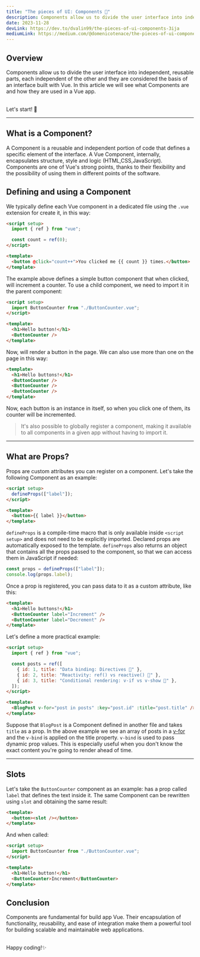 ```yaml
---
title: "The pieces of UI: Components 🧩"
description: Components allow us to divide the user interface into independent, reusable parts, each independent of the other and they are considered the basis of an interface built with Vue.
date: 2023-11-28
devLink: https://dev.to/dvalin99/the-pieces-of-ui-components-3ija
mediumLink: https://medium.com/@domenicotenace/the-pieces-of-ui-components-b5d625598414
---
```


## Overview

Components allow us to divide the user interface into independent, reusable parts, each independent of the other and they are considered the basis of an interface built with Vue.
In this article we will see what Components are and how they are used in a Vue app.

<br />
Let's start! 🤙

---

## What is a Component?

A Component is a reusable and independent portion of code that defines a specific element of the interface.
A Vue Component, internally, encapsulates structure, style and logic (HTML,CSS,JavaScript).
Components are one of Vue's strong points, thanks to their flexibility and the possibility of using them in different points of the software.

## Defining and using a Component

We typically define each Vue component in a dedicated file using the `.vue` extension for create it, in this way:

```html
<script setup>
  import { ref } from "vue";

  const count = ref(0);
</script>

<template>
  <button @click="count++">You clicked me {{ count }} times.</button>
</template>
```

The example above defines a simple button component that when clicked, will increment a counter.
To use a child component, we need to import it in the parent component:

```html
<script setup>
  import ButtonCounter from "./ButtonCounter.vue";
</script>

<template>
  <h1>Hello button!</h1>
  <ButtonCounter />
</template>
```

Now, will render a button in the page.
We can also use more than one on the page in this way:

```html
<template>
  <h1>Hello buttons!</h1>
  <ButtonCounter />
  <ButtonCounter />
  <ButtonCounter />
</template>
```

Now, each button is an instance in itself, so when you click one of them, its counter will be incremented.

> It's also possible to globally register a component, making it available to all components in a given app without having to import it.

---

## What are Props?

Props are custom attributes you can register on a component.
Let's take the following Component as an example:

```html
<script setup>
  defineProps(["label"]);
</script>

<template>
  <button>{{ label }}</button>
</template>
```

`defineProps` is a compile-time macro that is only available inside `<script setup>` and does not need to be explicitly imported. Declared props are automatically exposed to the template. `defineProps` also returns an object that contains all the props passed to the component, so that we can access them in JavaScript if needed:

```javascript
const props = defineProps(["label"]);
console.log(props.label);
```

Once a prop is registered, you can pass data to it as a custom attribute, like this:

```html
<template>
  <h1>Hello buttons!</h1>
  <ButtonCounter label="Increment" />
  <ButtonCounter label="Decrement" />
</template>
```

Let's define a more practical example:

```html
<script setup>
  import { ref } from "vue";

  const posts = ref([
    { id: 1, title: "Data binding: Directives 🫰" },
    { id: 2, title: "Reactivity: ref() vs reactive() 👊" },
    { id: 3, title: "Conditional rendering: v-if vs v-show 🫴" },
  ]);
</script>

<template>
  <BlogPost v-for="post in posts" :key="post.id" :title="post.title" />
</template>
```

Suppose that `BlogPost` is a Component defined in another file and takes `title` as a prop.
In the above example we see an array of posts in a [v-for](https://dev.to/dvalin99/display-your-list-v-for-4m8c) and the `v-bind` is applied on the title property.
`v-bind` is used to pass dynamic prop values. This is especially useful when you don't know the exact content you're going to render ahead of time.

---

## Slots

Let's take the `ButtonCounter` component as an example: has a prop called `label` that defines the text inside it.
The same Component can be rewritten using `slot` and obtaining the same result:

```html
<template>
  <button><slot /></button>
</template>
```

And when called:

```html
<script setup>
  import ButtonCounter from "./ButtonCounter.vue";
</script>

<template>
  <h1>Hello button!</h1>
  <ButtonCounter>Increment</ButtonCounter>
</template>
```

## Conclusion

Components are fundamental for build app Vue. Their encapsulation of functionality, reusability, and ease of integration make them a powerful tool for building scalable and maintainable web applications.

<br />
Happy coding!✨
